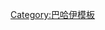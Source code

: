 {{Sidebar
|name = 巴哈伊
|bodystyle = width:160px;border:1px solid #000066;
|titlestyle = font-size:150%;
|title = [[巴哈伊信仰]]
|imagestyle = padding:0 0.2em 0.8em;
|image = [[File:Bahai star.svg|80px|link=巴哈伊符號#九芒星#Nine-pointed star]]
|headingstyle = background:#000066;color:white;
|contentclass = hlist
|contentstyle = padding-top:0.3em;padding-bottom:0.6em;

|heading1 = 核心人物
|content1 =
* [[巴哈欧拉]]
* [[巴孛]]
* [[守基·阿芬第]]
* [[阿博都巴哈]]
|heading2 = 重要著作
|content2 =
* [[亚格达斯经]]
* [[笃信经]]

* [[隐言经]]
* [[七谷经]]

|heading3 = 机构
|content3 =
* [[巴哈伊行政体系|行政体系]]
* [[圣护]]

* [[世界正义院]]
* [[灵体会]]

|heading4 = [[巴哈伊信仰历史|{{color|white|历史}}]]
|content4 = 
* [[巴哈伊信仰年表|年表]]
* [[巴比教]]

* [[谢赫·艾哈迈德]]
* [[对巴哈伊信仰的迫害|迫害]]

|heading5 = 人物
|content5 =
* [[圣辅]]

* [[玛莎·鲁特]]
* [[塔荷蕾]]

* [[巴迪_(巴哈伊)|巴迪]]
* [[巴哈欧拉的使徒|使徒]]


|heading6 = 圣地
|content6 =
* [[巴哈伊信仰的朝圣|朝圣]]
* [[海法]]
* [[阿卡_(以色列)|阿卡]]

|heading7 = 其他
|content7 =
* [[巴哈伊教义|教义]]
* [[巴哈伊著作|著作]]

* [[巴哈伊符号|符号]]
* [[巴哈伊律法|律法]]

* [[巴哈伊历法|历法]]
* [[巴哈伊信仰的分裂|派系]]

* [[巴哈伊信仰的祈祷|祈祷]]

|belowclass = plainlist
|belowstyle = border-top:1px solid #000066;border-bottom:1px solid #000066;padding-bottom:0.4em;
|below =
* [[:Category:巴哈伊信仰|分类]]
* [[Portal:巴哈伊信仰|入口]]
}}<noinclude>
[[Category:巴哈伊模板]]
</noinclude>